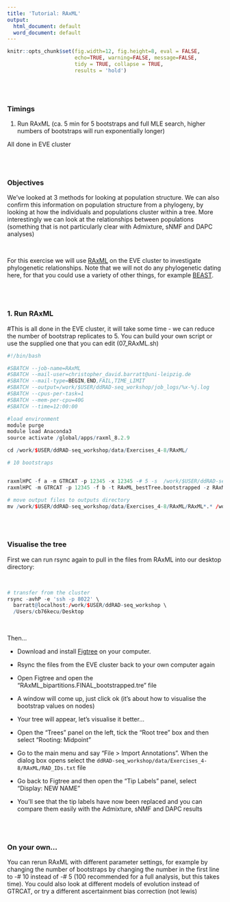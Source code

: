 ```yaml
---
title: 'Tutorial: RAxML'
output:
  html_document: default
  word_document: default
---
```


```r
knitr::opts_chunk$set(fig.width=12, fig.height=8, eval = FALSE,
                      echo=TRUE, warning=FALSE, message=FALSE,
                      tidy = TRUE, collapse = TRUE,
                      results = 'hold')
```
\
\

### Timings 
  1. Run RAxML (ca. 5 min for 5 bootstraps and full MLE search, higher numbers of bootstraps will run exponentially longer)
  
All done in EVE cluster
  
\
\

### Objectives

We've looked at 3 methods for looking at population structure. We can also confirm this information on population structure from a phylogeny, by looking at how the individuals and populations cluster within a tree. More interestingly we can look at the relationships between populations (something that is not particularly clear with Admixture, sNMF and DAPC analyses)

\ 

For this exercise we will use [RAxML](https://cme.h-its.org/exelixis/web/software/raxml/) on the EVE cluster to investigate phylogenetic relationships. Note that we will not do any phylogenetic dating here, for that you could use a variety of other things, for example [BEAST](https://beast.community/). 

\
\

### 1. Run RAxML
#This is all done in the EVE cluster, it will take some time - we can reduce the number of bootstrap replicates to 5. You can build your own script or use the supplied one that you can edit (07_RAxML.sh)

```r
#!/bin/bash                                                                                                                            

#SBATCH --job-name=RAxML
#SBATCH --mail-user=christopher_david.barratt@uni-leipzig.de
#SBATCH --mail-type=BEGIN,END,FAIL,TIME_LIMIT
#SBATCH --output=/work/$USER/ddRAD-seq_workshop/job_logs/%x-%j.log
#SBATCH --cpus-per-task=1 
#SBATCH --mem-per-cpu=40G
#SBATCH --time=12:00:00

#load environment
module purge
module load Anaconda3
source activate /global/apps/raxml_8.2.9

cd /work/$USER/ddRAD-seq_workshop/data/Exercises_4-8/RAxML/

# 10 bootstraps


raxmlHPC -f a -m GTRCAT -p 12345 -x 12345 -# 5 -s  /work/$USER/ddRAD-seq_workshop/data/Exercises_4-8/RAxML/Lflav.phy ­­asc­corr=lewis -n bootstrapped 
raxmlHPC -m GTRCAT -p 12345 -f b -t RAxML_bestTree.bootstrapped -z RAxML_bootstrap.bootstrapped -n FINAL_bootstrapped.tre

# move output files to outputs directory
mv /work/$USER/ddRAD-seq_workshop/data/Exercises_4-8/RAxML/RAxML*.* /work/$USER/ddRAD-seq_workshop/outputs/Exercise_7/
```

\
\



### Visualise the tree

First we can run rsync again to pull in the files from RAxML into our desktop directory:

\

```r
# transfer from the cluster
rsync -avhP -e 'ssh -p 8022' \
  barratt@localhost:/work/$USER/ddRAD-seq_workshop \
  /Users/cb76kecu/Desktop
```

\

Then...

* Download and install [Figtree](https://www.softpedia.com/dyn-postdownload.php/e272921fefc6c686b1fa2b06df64a860/62a88e68/2a33f/4/1) on your computer. 

* Rsync the files from the EVE cluster back to your own computer again

* Open Figtree and open the "RAxML_bipartitions.FINAL_bootstrapped.tre" file

* A window will come up, just click ok (it's about how to visualise the bootstrap values on nodes)

* Your tree will appear, let's visualise it better...

* Open the "Trees" panel on the left, tick the "Root tree" box and then select "Rooting: Midpoint"

* Go to the main menu and say "File > Import Annotations". When the dialog box opens select the ```ddRAD-seq_workshop/data/Exercises_4-8/RAxML/RAD_IDs.txt``` file

* Go back to Figtree and then open the "Tip Labels" panel, select "Display: NEW NAME"

* You'll see that the tip labels have now been replaced and you can compare them easily with the Admixture, sNMF and DAPC results

\
\

### On your own...

You can rerun RAxML with different parameter settings, for example by changing the number of bootstraps by changing the number in the first line to -# 10 instead of -# 5 (100 recommended for a full analysis, but this takes time). You could also look at different models of evolution instead of GTRCAT, or try a different ascertainment bias correction (not lewis)
